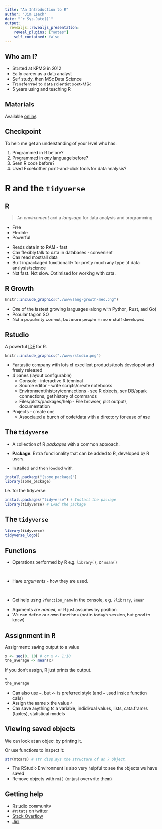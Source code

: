 ```yaml
---
title: "An Introduction to R"
author: "Jim Leach"
date: "`r Sys.Date()`"
output: 
  revealjs::revealjs_presentation:
    reveal_plugins: ["notes"]
    self_contained: false
---
```


## Who am I?

* Started at KPMG in 2012
* Early career as a data analyst
* Self study, then MSc Data Science
* Transferrred to data scientist post-MSc
* 5 years using and teaching R

## Materials

Available
[online](https://hdp-service.uk.kworld.kpmg.com/stash/projects/JL/repos/r-training/browse).

## Checkpoint

To help me get an understanding of your level who has:

1. Programmed in R before?
2. Programmed in _any_ language before?
3. Seen R code before?
4. Used Excel/other point-and-click tools for data analysis?

# R and the `tidyverse`

## R

> An _environment_ and a _language_ for data analysis and programming

* Free
* Flexible
* Powerful

<aside class="notes">
* Reads data in to RAM - fast
* Can flexibly talk to data in databases - convenient
* Can read most/all data
* Built in/packaged functionality for pretty much any type of data analysis/science
* Not fast. Not slow. Optimised for working with data.
</aside>

## R Growth

```r
knitr::include_graphics("./www/lang-growth-med.png")
```

<aside class="notes">
* One of the fastest growing languages (along with Python, Rust, and Go)
* Popular tag on SO
* Not a popularity contest, but more people = more stuff developed
</aside>

## Rstudio

A powerful [IDE](http://www.rstudio.com/) for R. 

```r
knitr::include_graphics("./www/rstudio.png")
```

<aside class="notes">
* Fantastic company with lots of excellent products/tools developed and freely released
* 4 panes (layout configurable):
    * Console - interactive R terminal
    * Source editor - write scripts/create notebooks
    * Environment/history/connections - see R objects, see DB/spark connections, get history of commands
    * Files/plots/packages/help - File browser, plot outputs, documentation
* Projects - create one
    * Associated a bunch of code/data with a directory for ease of use
</aside>

## The `tidyverse`

* A [collection](https://www.tidyverse.org/) of R _packages_ with a common approach.

* __Package__: Extra functionality that can be added to R, developed by R users.

* Installed and then loaded with:

```r
install.package("[some_package]")
library(some_package)
```

I.e. for the tidyverse:

```r
install.packages("tidyverse") # Install the package
library(tidyverse) # Load the package
```

## The `tidyverse`

```r
library(tidyverse)
tidyverse_logo()
```

## Functions

* Operations performed by R e.g. `library()`, or `mean()`

<br>

* Have _arguments_ - how they are used.

<br>

* Get help using `?function_name` in the console, e.g. `?library`, `?mean`

<aside class="notes">
* Aguments are _named_, or R just assumes by position
* We can define our own functions (not in today's session, but good to know)
</aside>


## Assignment in R

Assignment: saving output to a value

```r
x <- seq(0, 10) # or x <- 1:10
the_average <- mean(x)
```

If you don't assign, R just prints the output.

```r
x
the_average
```

<aside class="notes">
* Can also use `=`, but `<-` is preferred style (and `=` used inside function calls)
* Assign the name x the value 4
* Can save anything to a variable, indidivual values, lists, data.frames (tables), statistical models
</aside>

## Viewing saved objects

We can look at an object by printing it.

Or use functions to inspect it:

```r
str(mtcars) # str displays the structure of an R object!
```

<aside class="notes">
* The RStudio Environment is also very helpful to see the objects we have saved
* Remove objects with `rm()` (or just overwrite them)
</aside>

## Getting help

* Rstudio [community](https://community.rstudio.com/)
* `#rstats` on [twitter](https://twitter.com/search?q=%23rstats)
* [Stack Overflow](https://stackoverflow.com/questions/tagged/r) 
* [Jim](mailto:jim.leach@kpmg.co.uk)





